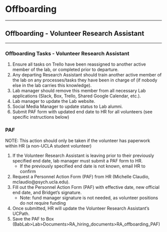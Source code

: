 # Offboarding

----------

## Offboarding - Volunteer Research Assistant

----------

### Offboarding Tasks - Volunteer Research Assistant 

1. Ensure all tasks on Trello have been reassigned to another active member of the lab, or completed prior to departure.
2. Any departing Research Assistant should train another active member of the lab on any processes/tasks they have been in charge of (if nobody else in the lab carries this knowledge).
3. Lab manager should remove this member from all necessary Lab applications (Slack, Box, Trello, Shared Google Calendar, etc.).
4. Lab manager to update the Lab website.
5. Social Media Manager to update status to Lab alumni.
6. Submit PAF form with updated end date to HR for all volunteers (see specific instructions below)

### PAF 
 
NOTE: This action should only be taken if the volunteer has paperwork within HR (a non-UCLA student volunteer)

1. If the Volunteer Research Assistant is leaving prior to their previously specified end date, lab manager must submit a PAF form to HR.
    - If the previously specified end date is not known, email HR to confirm
2. Request a Personnel Action Form (PAF) from HR (Michelle Claudio, mclaudio@psych.ucla.edu).
3. Fill out the Personnel Action Form (PAF) with effective date, new official end date, and Bridget's signature. 
    - Note: fund manager signature is not needed, as volunteer positions do not require funding
4. Once submitted, HR will update the Volunteer Research Assistant's UCPath. 
5. Save the PAF to Box (BabLab>Lab>Documents>RA_hiring_documents>RA_offboarding_PAF)


